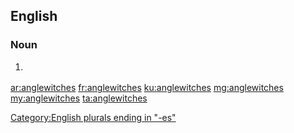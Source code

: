 ==English==

===Noun===
{{head|en|noun plural form}}

# {{label|en|obsolete}} {{plural of|anglewitch|lang=en}}

[[Category:English plurals ending in "-es"]]

[[ar:anglewitches]]
[[fr:anglewitches]]
[[ku:anglewitches]]
[[mg:anglewitches]]
[[my:anglewitches]]
[[ta:anglewitches]]